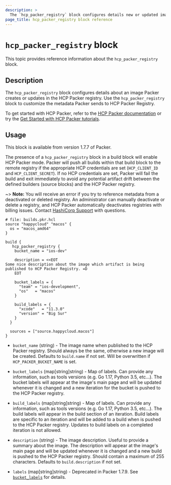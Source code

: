 ```yaml
---
description: >
  The `hcp_packer_registry` block configures details new or updated images in the HCP Packer registry. Learn how to configure the `hcp_packer_registry` block.
page_title: hcp_packer_registry block reference
---
```


# `hcp_packer_registry` block

This topic provides reference information about the `hcp_packer_registry` block.

## Description

The `hcp_packer_registry` block configures details about an image Packer creates or updates in the HCP Packer registry. Use the `hcp_packer_registry` block to customize the metadata Packer sends to HCP Packer Registry. 

To get started with HCP Packer, refer to the [HCP Packer documentation](/hcp/docs/packer) or try the [Get Started with HCP Packer tutorials](/packer/tutorials/hcp-get-started).

## Usage

This block is available from version 1.7.7 of Packer.

The presence of a `hcp_packer_registry` block in a build block will enable HCP
Packer mode. Packer will push all builds within that build block to the remote
registry if the appropriate HCP credentials are set (`HCP_CLIENT_ID` and
`HCP_CLIENT_SECRET`). If no HCP credentials are set, Packer will fail the build
and exit immediately to avoid any potential artifact drift between the defined
builders (source blocks) and the HCP Packer registry.

~> **Note:** You will receive an error if you try to reference metadata from a deactivated or deleted registry. An administrator can manually deactivate or delete a registry, and HCP Packer automatically deactivates registries with billing issues. Contact [HashiCorp Support](https://support.hashicorp.com/) with questions.

```hcl
# file: builds.pkr.hcl
source "happycloud" "macos" {
  os = "macos_amd64"
}

build {
   hcp_packer_registry {
    bucket_name = "ios-dev"

    description = <<EOT
Some nice description about the image which artifact is being published to HCP Packer Registry. =D
    EOT

    bucket_labels = {
      "team" = "ios-development",
      "os"   = "macos"
    }

    build_labels = {
      "xcode"   = "11.3.0"
      "version" = "Big Sur"
    }
  }

  sources = ["source.happycloud.macos"]
}
```

- `bucket_name` (string) - The image name when published to the HCP Packer
  registry. Should always be the same, otherwise a new image will be created.
  Defaults to `build.name` if not set. Will be overwritten if
  `HCP_PACKER_BUCKET_NAME` is set.

- `bucket_labels` (map[string]string) - Map of labels. Can provide any information,
  such as tools versions (e.g. Go 1.17, Python 3.5, etc...). The bucket labels will
  appear at the image's main page and will be updated whenever it is changed
  and a new iteration for the bucket is pushed to the HCP Packer registry.

- `build_labels` (map[string]string) - Map of labels. Can provide any information,
  such as tools versions (e.g. Go 1.17, Python 3.5, etc...). The build labels will
  appear in the build section of an iteration. Build labels are specific to an iteration
  and will be added to a build when is pushed to the HCP Packer registry.
  Updates to build labels on a completed iteration is not allowed.

- `description` (string) - The image description. Useful to provide a summary
  about the image. The description will appear at the image's main page and
  will be updated whenever it is changed and a new build is pushed to the HCP
  Packer registry. Should contain a maximum of 255 characters. Defaults to
  `build.description` if not set.

- `labels` (map[string]string) - Deprecated in Packer 1.7.9. See [`bucket_labels`](#bucket_labels) for details.

